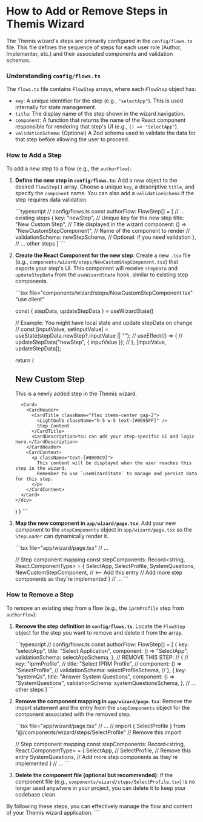 # How to Add or Remove Steps in Themis Wizard

The Themis wizard's steps are primarily configured in the `config/flows.ts` file. This file defines the sequence of steps for each user role (Author, Implementer, etc.) and their associated components and validation schemas.

### Understanding `config/flows.ts`

The `flows.ts` file contains `FlowStep` arrays, where each `FlowStep` object has:

*   `key`: A unique identifier for the step (e.g., `"selectApp"`). This is used internally for state management.
*   `title`: The display name of the step shown in the wizard navigation.
*   `component`: A function that returns the name of the React component responsible for rendering that step's UI (e.g., `() => "SelectApp"`).
*   `validationSchema`: (Optional) A Zod schema used to validate the data for that step before allowing the user to proceed.

### How to Add a Step

To add a new step to a flow (e.g., the `authorFlow`):

1.  **Define the new step in `config/flows.ts`**:
    Add a new object to the desired `FlowStep[]` array. Choose a unique `key`, a descriptive `title`, and specify the `component` name. You can also add a `validationSchema` if the step requires data validation.

    \`\`\`typescript
    // config/flows.ts
    const authorFlow: FlowStep[] = [
      // ... existing steps
      {
        key: "newStep", // Unique key for the new step
        title: "New Custom Step", // Title displayed in the wizard
        component: () => "NewCustomStepComponent", // Name of the component to render
        // validationSchema: newStepSchema, // Optional: if you need validation
      },
      // ... other steps
    ]
    \`\`\`

2.  **Create the React Component for the new step**:
    Create a new `.tsx` file (e.g., `components/wizard/steps/NewCustomStepComponent.tsx`) that exports your step's UI. This component will receive `stepData` and `updateStepData` from the `useWizardState` hook, similar to existing step components.

    \`\`\`tsx file="components/wizard/steps/NewCustomStepComponent.tsx"
    "use client"


      const { stepData, updateStepData } = useWizardState()

      // Example: You might have local state and update stepData on change
      // const [inputValue, setInputValue] = useState(stepData.newStep?.inputValue || "");
      // useEffect(() => {
      //   updateStepData("newStep", { inputValue });
      // }, [inputValue, updateStepData]);

      return (
        <div className="max-w-4xl mx-auto space-y-6">
          <div className="space-y-2">
            <h2 className="text-2xl font-bold text-[#000067]">New Custom Step</h2>
            <p className="text-[#0000C9]">This is a newly added step in the Themis wizard.</p>
          </div>

          <Card>
            <CardHeader>
              <CardTitle className="flex items-center gap-2">
                <Lightbulb className="h-5 w-5 text-[#0095FF]" />
                Step Content
              </CardTitle>
              <CardDescription>You can add your step-specific UI and logic here.</CardDescription>
            </CardHeader>
            <CardContent>
              <p className="text-[#0000C9]">
                This content will be displayed when the user reaches this step in the wizard.
                Remember to use `useWizardState` to manage and persist data for this step.
              </p>
            </CardContent>
          </Card>
        </div>
      )
    }
    \`\`\`

3.  **Map the new component in `app/wizard/page.tsx`**:
    Add your new component to the `stepComponents` object in `app/wizard/page.tsx` so the `StepLoader` can dynamically render it.

    \`\`\`tsx file="app/wizard/page.tsx"
    // ...

    // Step component mapping
    const stepComponents: Record<string, React.ComponentType> = {
      SelectApp,
      SelectProfile,
      SystemQuestions,
      NewCustomStepComponent, // <-- Add this entry
      // Add more step components as they're implemented
    }
    // ...
    \`\`\`

### How to Remove a Step

To remove an existing step from a flow (e.g., the `iprmProfile` step from `authorFlow`):

1.  **Remove the step definition in `config/flows.ts`**:
    Locate the `FlowStep` object for the step you want to remove and delete it from the array.

    \`\`\`typescript
    // config/flows.ts
    const authorFlow: FlowStep[] = [
      {
        key: "selectApp",
        title: "Select Application",
        component: () => "SelectApp",
        validationSchema: selectAppSchema,
      },
      // REMOVE THIS STEP:
      // {
      //   key: "iprmProfile",
      //   title: "Select IPRM Profile",
      //   component: () => "SelectProfile",
      //   validationSchema: selectProfileSchema,
      // },
      {
        key: "systemQs",
        title: "Answer System Questions",
        component: () => "SystemQuestions",
        validationSchema: systemQuestionsSchema,
      },
      // ... other steps
    ]
    \`\`\`

2.  **Remove the component mapping in `app/wizard/page.tsx`**:
    Remove the import statement and the entry from the `stepComponents` object for the component associated with the removed step.

    \`\`\`tsx file="app/wizard/page.tsx"
    // ...
    // import { SelectProfile } from "@/components/wizard/steps/SelectProfile" // Remove this import

    // Step component mapping
    const stepComponents: Record<string, React.ComponentType> = {
      SelectApp,
      // SelectProfile, // Remove this entry
      SystemQuestions,
      // Add more step components as they're implemented
    }
    // ...
    \`\`\`

3.  **Delete the component file (optional but recommended)**:
    If the component file (e.g., `components/wizard/steps/SelectProfile.tsx`) is no longer used anywhere in your project, you can delete it to keep your codebase clean.

By following these steps, you can effectively manage the flow and content of your Themis wizard application.
\`\`\`
